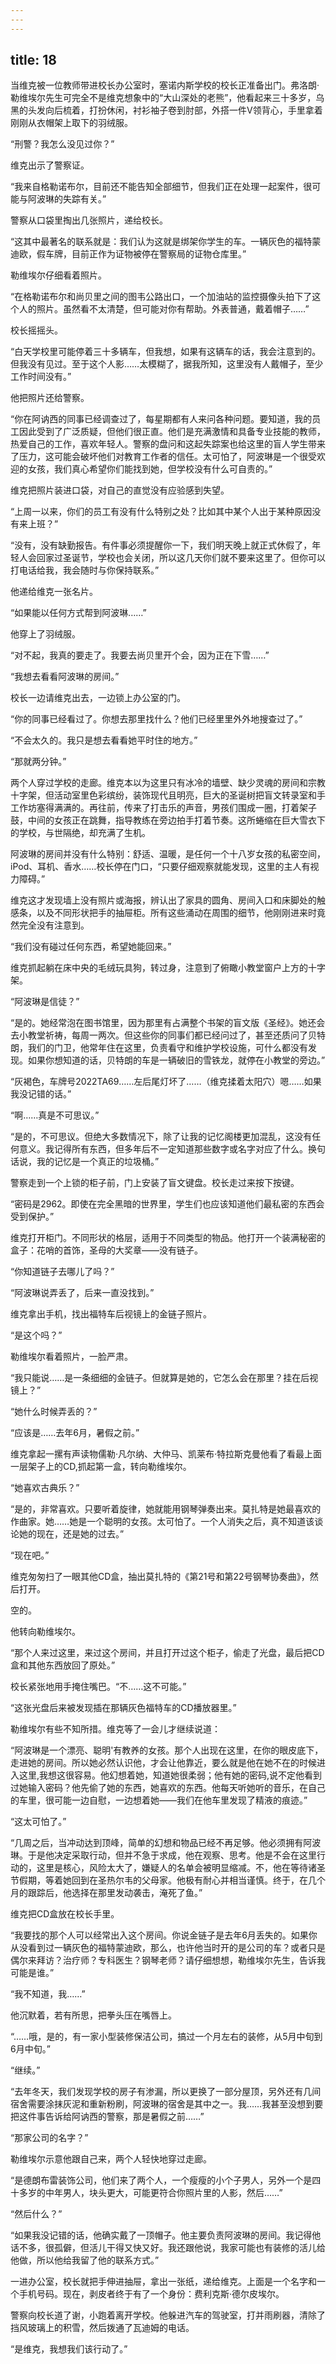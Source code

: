 ```yaml
---
---
---
```

title: 18
---







当维克被一位教师带进校长办公室时，塞诺内斯学校的校长正准备出门。弗洛朗·勒维埃尔先生可完全不是维克想象中的“大山深处的老熊”，他看起来三十多岁，乌黑的头发向后梳着，打扮休闲，衬衫袖子卷到肘部，外搭一件V领背心，手里拿着刚刚从衣帽架上取下的羽绒服。

“刑警？我怎么没见过你？”

维克出示了警察证。

“我来自格勒诺布尔，目前还不能告知全部细节，但我们正在处理一起案件，很可能与阿波琳的失踪有关。”

警察从口袋里掏出几张照片，递给校长。

“这其中最著名的联系就是：我们认为这就是绑架你学生的车。一辆灰色的福特蒙迪欧，假车牌，目前正作为证物被停在警察局的证物仓库里。”

勒维埃尔仔细看着照片。

“在格勒诺布尔和尚贝里之间的图韦公路出口，一个加油站的监控摄像头拍下了这个人的照片。虽然看不太清楚，但可能对你有帮助。外表普通，戴着帽子……”

校长摇摇头。

“白天学校里可能停着三十多辆车，但我想，如果有这辆车的话，我会注意到的。但我没有见过。至于这个人影……太模糊了，据我所知，这里没有人戴帽子，至少工作时间没有。”

他把照片还给警察。

“你在阿讷西的同事已经调查过了，每星期都有人来问各种问题。要知道，我的员工因此受到了广泛质疑，但他们很正直。他们是充满激情和具备专业技能的教师，热爱自己的工作，喜欢年轻人。警察的盘问和这起失踪案也给这里的盲人学生带来了压力，这可能会破坏他们对教育工作者的信任。太可怕了，阿波琳是一个很受欢迎的女孩，我们真心希望你们能找到她，但学校没有什么可自责的。”

维克把照片装进口袋，对自己的直觉没有应验感到失望。

“上周一以来，你们的员工有没有什么特别之处？比如其中某个人出于某种原因没有来上班？”

“没有，没有缺勤报告。有件事必须提醒你一下，我们明天晚上就正式休假了，年轻人会回家过圣诞节，学校也会关闭，所以这几天你们就不要来这里了。但你可以打电话给我，我会随时与你保持联系。”

他递给维克一张名片。

“如果能以任何方式帮到阿波琳……”

他穿上了羽绒服。

“对不起，我真的要走了。我要去尚贝里开个会，因为正在下雪……”

“我想去看看阿波琳的房间。”

校长一边请维克出去，一边锁上办公室的门。

“你的同事已经看过了。你想去那里找什么？他们已经里里外外地搜查过了。”

“不会太久的。我只是想去看看她平时住的地方。”

“那就两分钟。”

两个人穿过学校的走廊。维克本以为这里只有冰冷的墙壁、缺少灵魂的房间和宗教十字架，但活动室里色彩缤纷，装饰现代且明亮，巨大的圣诞树把盲文转录室和手工作坊塞得满满的。再往前，传来了打击乐的声音，男孩们围成一圈，打着架子鼓，中间的女孩正在跳舞，指导教练在旁边拍手打着节奏。这所蜷缩在巨大雪衣下的学校，与世隔绝，却充满了生机。

阿波琳的房间并没有什么特别：舒适、温暖，是任何一个十八岁女孩的私密空间，iPod、耳机、香水……校长停在门口，“只要仔细观察就能发现，这里的主人有视力障碍。”

维克这才发现墙上没有照片或海报，辨认出了家具的圆角、房间入口和床脚处的触感条，以及不同形状把手的抽屉柜。所有这些涌动在周围的细节，他刚刚进来时竟然完全没有注意到。

“我们没有碰过任何东西，希望她能回来。”

维克抓起躺在床中央的毛绒玩具狗，转过身，注意到了俯瞰小教堂窗户上方的十字架。

“阿波琳是信徒？”

“是的。她经常泡在图书馆里，因为那里有占满整个书架的盲文版《圣经》。她还会去小教堂祈祷，每周一两次。但这些你的同事们都已经问过了，甚至还质问了贝特朗，我们的门卫，他常年住在这里，负责看守和维护学校设施，可什么都没有发现。如果你想知道的话，贝特朗的车是一辆破旧的雪铁龙，就停在小教堂的旁边。”

“灰褐色，车牌号2022TA69……左后尾灯坏了……（维克揉着太阳穴）嗯……如果我没记错的话。”

“啊……真是不可思议。”

“是的，不可思议。但绝大多数情况下，除了让我的记忆阁楼更加混乱，这没有任何意义。我记得所有东西，但多年后不一定知道那些数字或名字对应了什么。换句话说，我的记忆是一个真正的垃圾桶。”

警察走到一个上锁的柜子前，门上安装了盲文键盘。校长走过来按下按键。

“密码是2962。即使在完全黑暗的世界里，学生们也应该知道他们最私密的东西会受到保护。”

维克打开柜门。不同形状的格层，适用于不同类型的物品。他打开一个装满秘密的盒子：花哨的首饰，圣母的大奖章——没有链子。

“你知道链子去哪儿了吗？”

“阿波琳说弄丢了，后来一直没找到。”

维克拿出手机，找出福特车后视镜上的金链子照片。

“是这个吗？”

勒维埃尔看着照片，一脸严肃。

“我只能说……是一条细细的金链子。但就算是她的，它怎么会在那里？挂在后视镜上？”

“她什么时候弄丢的？”

“应该是……去年6月，暑假之前。”

维克拿起一摞有声读物儒勒·凡尔纳、大仲马、凯莱布·特拉斯克曼他看了看最上面一层架子上的CD,抓起第一盒，转向勒维埃尔。

“她喜欢古典乐？”

“是的，非常喜欢。只要听着旋律，她就能用钢琴弹奏出来。莫扎特是她最喜欢的作曲家。她……她是一个聪明的女孩。太可怕了。一个人消失之后，真不知道该谈论她的现在，还是她的过去。”

“现在吧。”

维克匆匆扫了一眼其他CD盒，抽出莫扎特的《第21号和第22号钢琴协奏曲》，然后打开。

空的。

他转向勒维埃尔。

“那个人来过这里，来过这个房间，并且打开过这个柜子，偷走了光盘，最后把CD盒和其他东西放回了原处。”

校长紧张地用手掩住嘴巴。“不……这不可能。”

“这张光盘后来被发现插在那辆灰色福特车的CD播放器里。”

勒维埃尔有些不知所措。维克等了一会儿才继续说道：

“阿波琳是一个漂亮、聪明'有教养的女孩。那个人出现在这里，在你的眼皮底下，走进她的房间。所以她必然认识他，才会让他靠近，要么就是他在她不在的时候进入这里,我想这很容易。他幻想着她，知道她很柔弱；他有她的密码,说不定他看到过她输入密码？他先偷了她的东西，她喜欢的东西。他每天听她听的音乐，在自己的车里，很可能一边自慰，一边想着她——我们在他车里发现了精液的痕迹。”

“这太可怕了。”

“几周之后，当冲动达到顶峰，简单的幻想和物品已经不再足够。他必须拥有阿波琳。于是他决定采取行动，但并不急于求成，他在观察、思考。他是不会在这里行动的，这里是核心，风险太大了，嫌疑人的名单会被明显缩减。不，他在等待诸圣节假期，等着她回到在圣热尔韦的父母家。他极有耐心并相当谨慎。终于，在几个月的跟踪后，他选择在那里发动袭击，淹死了鱼。”

维克把CD盒放在校长手里。

“我要找的那个人可以经常出入这个房间。你说金链子是去年6月丢失的。如果你从没看到过一辆灰色的福特蒙迪欧，那么，也许他当时开的是公司的车？或者只是偶尔来拜访？治疗师？专科医生？钢琴老师？请仔细想想，勒维埃尔先生，告诉我可能是谁。”

“我不知道，我……”

他沉默着，若有所思，把拳头压在嘴唇上。

“……哦，是的，有一家小型装修保洁公司，搞过一个月左右的装修，从5月中旬到6月中旬。”

“继续。”

“去年冬天，我们发现学校的房子有渗漏，所以更换了一部分屋顶，另外还有几间宿舍需要涂抹灰泥和重新粉刷，阿波琳的宿舍是其中之一。我……我甚至没想到要把这件事告诉给阿讷西的警察，那是暑假之前……”

“那家公司的名字？”

勒维埃尔示意他跟自己来，两个人轻快地穿过走廊。

“是德朗布雷装饰公司，他们来了两个人，一个瘦瘦的小个子男人，另外一个是四十多岁的中年男人，块头更大，可能更符合你照片里的人影，然后……”

“然后什么？”

“如果我没记错的话，他确实戴了一顶帽子。他主要负责阿波琳的房间。我记得他话不多，很孤僻，但活儿干得又快又好。我还跟他说，我家可能也有装修的活儿给他做，所以他给我留了他的联系方式。”

一进办公室，校长就把手伸进抽屉，拿出一张纸，递给维克。上面是一个名字和一个手机号码。现在，剥皮者终于有了一个身份：费利克斯·德尔皮埃尔。

警察向校长道了谢，小跑着离开学校。他躲进汽车的驾驶室，打并雨刷器，清除了挡风玻璃上的积雪，然后拨通了瓦迪姆的电话。

“是维克，我想我们该行动了。”
